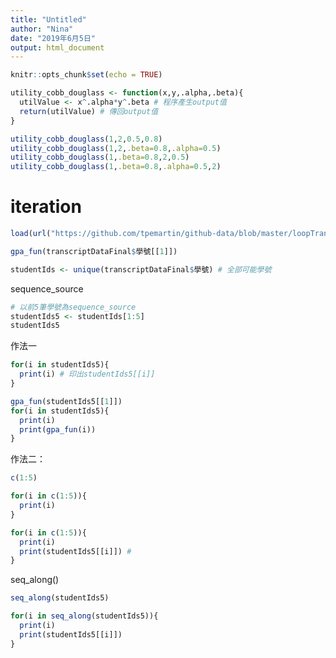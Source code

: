 ```yaml
---
title: "Untitled"
author: "Nina"
date: "2019年6月5日"
output: html_document
---
```


```r
knitr::opts_chunk$set(echo = TRUE)
```
```r
utility_cobb_douglass <- function(x,y,.alpha,.beta){
  utilValue <- x^.alpha*y^.beta # 程序產生output值
  return(utilValue) # 傳回output值
}
```

```r
utility_cobb_douglass(1,2,0.5,0.8)
utility_cobb_douglass(1,2,.beta=0.8,.alpha=0.5)
utility_cobb_douglass(1,.beta=0.8,2,0.5)
utility_cobb_douglass(1,.beta=0.8,.alpha=0.5,2)
```

# iteration
 
```r
load(url("https://github.com/tpemartin/github-data/blob/master/loopTranscriptData.Rda?raw=true"))
```

```r
gpa_fun(transcriptDataFinal$學號[[1]])
```

```r
studentIds <- unique(transcriptDataFinal$學號) # 全部可能學號
```

sequence_source
```r
# 以前5筆學號為sequence_source
studentIds5 <- studentIds[1:5]
studentIds5
```

作法一
```r
for(i in studentIds5){
  print(i) # 印出studentIds5[[i]]
}
```


```r
gpa_fun(studentIds5[[1]])
for(i in studentIds5){
  print(i)
  print(gpa_fun(i))
}
```

作法二：
```r
c(1:5)
```

```r
for(i in c(1:5)){
  print(i) 
}
```

```r
for(i in c(1:5)){
  print(i)
  print(studentIds5[[i]]) # 
}
```


seq_along()
```r
seq_along(studentIds5)
```

```r
for(i in seq_along(studentIds5)){
  print(i)
  print(studentIds5[[i]])
}
```

